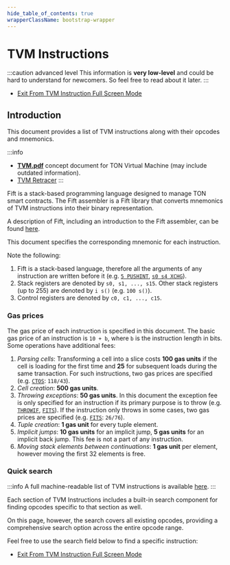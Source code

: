 ```yaml
---
hide_table_of_contents: true
wrapperClassName: bootstrap-wrapper
---
```



# TVM Instructions

:::caution advanced level
This information is **very low-level** and could be hard to understand for newcomers.
So feel free to read about it later.
:::

- [Exit From TVM Instruction Full Screen Mode](/v3/documentation/tvm/tvm-overview)

## Introduction

This document provides a list of TVM instructions along with their opcodes and mnemonics.

:::info

- [**TVM.pdf**](https://ton.org/tvm.pdf) concept document for TON Virtual Machine (may include outdated information).
- [TVM Retracer](https://retracer.ton.org/)
  :::

Fift is a stack-based programming language designed to manage TON smart contracts. The Fift assembler is a Fift library that converts mnemonics of TVM instructions into their binary representation.

A description of Fift, including an introduction to the Fift assembler, can be found [here](https://github.com/Piterden/TON-docs/blob/master/Fift.%20A%20Brief%20Introduction.md).

This document specifies the corresponding mnemonic for each instruction.

Note the following:

1. Fift is a stack-based language, therefore all the arguments of any instruction are written before it (e.g. [`5 PUSHINT`](/v3/documentation/tvm/instructions#7i), [`s0 s4 XCHG`](/v3/documentation/tvm/instructions#10ij)).
2. Stack registers are denoted by `s0, s1, ..., s15`. Other stack registers (up to 255) are denoted by `i s()` (e.g. `100 s()`).
3. Control registers are denoted by `c0, c1, ..., c15`.

### Gas prices

The gas price of each instruction is specified in this document. The basic gas price of an instruction is `10 + b`, where `b` is the instruction length in bits. Some operations have additional fees:

1. _Parsing cells_: Transforming a cell into a slice costs **100 gas units** if the cell is loading for the first time and **25** for subsequent loads during the same transaction. For such instructions, two gas prices are specified (e.g. [`CTOS`](/v3/documentation/tvm/instructions#D0): `118/43`).
2. _Cell creation_: **500 gas units**.
3. _Throwing exceptions_: **50 gas units**. In this document the exception fee is only specified for an instruction if its primary purpose is to throw (e.g. [`THROWIF`](/v3/documentation/tvm/instructions#F26_n), [`FITS`](/v3/documentation/tvm/instructions#B4cc)). If the instruction only throws in some cases, two gas prices are specified (e.g. [`FITS`](/v3/documentation/tvm/instructions#B4cc): `26/76`).
4. _Tuple creation_: **1 gas unit** for every tuple element.
5. _Implicit jumps_: **10 gas units** for an implicit jump, **5 gas units** for an implicit back jump. This fee is not a part of any instruction.
6. _Moving stack elements between continuations_: **1 gas unit** per element, however moving the first 32 elements is free.

### Quick search

:::info
A full machine-readable list of TVM instructions is available [here](https://github.com/ton-community/ton-docs/blob/main/src/data/opcodes).
:::

Each section of TVM Instructions includes a built-in search component for finding opcodes specific to that section as well.

On this page, however, the search covers all existing opcodes, providing a comprehensive search option across the entire opcode range.

Feel free to use the search field below to find a specific instruction:

<InstructionSearch instructions={cp0.instructions} aliases={cp0.aliases} />

- [Exit From TVM Instruction Full Screen Mode](/v3/documentation/tvm/tvm-overview)
